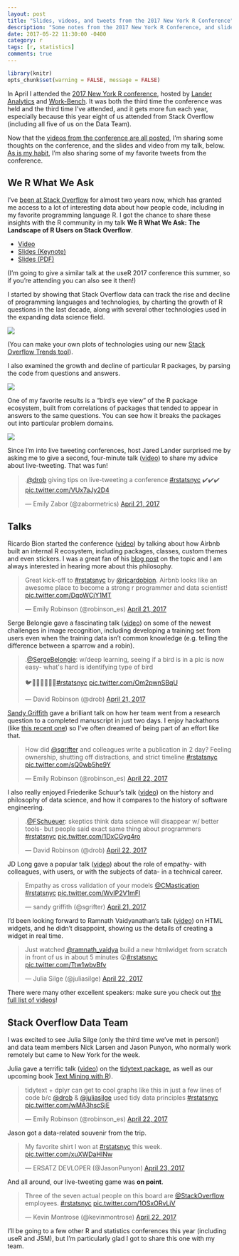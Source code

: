 ```yaml
---
layout: post
title: "Slides, videos, and tweets from the 2017 New York R Conference"
description: "Some notes from the 2017 New York R Conference, and slides and video from my talk."
date: 2017-05-22 11:30:00 -0400
category: r
tags: [r, statistics]
comments: true
---
```


```r
library(knitr)
opts_chunk$set(warning = FALSE, message = FALSE)
```

In April I attended the [2017 New York R conference](http://www.work-bench.com/blog/2017/05/16/highlights-from-the-2017-r-conference/), hosted by [Lander Analytics](https://www.landeranalytics.com/) and [Work-Bench](https://www.work-bench.com/about). It was both the third time the conference was held and the third time I've attended, and it gets more fun each year, especially because this year eight of us attended from Stack Overflow (including all five of us on the Data Team).

Now that the [videos from the conference are all posted](http://www.rstats.nyc/2017), I'm sharing some thoughts on the conference, and the slides and video from my talk, below. [As is my habit](http://varianceexplained.org/r/user-jsm-conferences/), I'm also sharing some of my favorite tweets from the conference.

## We R What We Ask

I've [been at Stack Overflow](http://varianceexplained.org/r/year_data_scientist/) for almost two years now, which has granted me access to a lot of interesting data about how people code, including in my favorite programming language R. I got the chance to share these insights with the R community in my talk **We R What We Ask: The Landscape of R Users on Stack Overflow**.

* [Video](https://www.youtube.com/watch?v=WEwFckGPRzU)
* [Slides (Keynote)](https://www.dropbox.com/s/kimx2mm75r6aj6b/WeRWhatWeAsk-DavidRobinson.key?dl=1)
* [Slides (PDF)](https://www.dropbox.com/s/g3evox3uxrww50b/WeRWhatWeAsk-DavidRobinson.pdf?dl=1)

(I'm going to give a similar talk at the useR 2017 conference this summer, so if you're attending you can also see it then!)

I started by showing that Stack Overflow data can track the rise and decline of programming languages and technologies, by charting the growth of R questions in the last decade, along with several other technologies used in the expanding data science field. 

![](https://www.dropbox.com/s/6hz03phk89nov0x/growth-languages.png?dl=1)

(You can make your own plots of technologies using our new [Stack Overflow Trends tool](https://insights.stackoverflow.com/trends)).

I also examined the growth and decline of particular R packages, by parsing the code from questions and answers.

![](https://www.dropbox.com/s/3t1r9q7qv92a2u9/r-packages.png?dl=1)

One of my favorite results is a "bird's eye view" of the R package ecosystem, built from correlations of packages that tended to appear in answers to the same questions. You can see how it breaks the packages out into particular problem domains.

![](https://www.dropbox.com/s/nu3xn6ai54phj0v/ecosystem.png?dl=1)

Since I'm into live tweeting conferences, host Jared Lander surprised me by asking me to give a second, four-minute talk ([video](https://www.youtube.com/watch?v=pxwGIZlPKT0)) to share my advice about live-tweeting. That was fun!

<blockquote class="twitter-tweet" data-lang="en"><p lang="en" dir="ltr">.<a href="https://twitter.com/drob">@drob</a> giving tips on live-tweeting a conference <a href="https://twitter.com/hashtag/rstatsnyc?src=hash">#rstatsnyc</a> ✔️✔️✔️ <a href="https://t.co/VUx7aJy2D4">pic.twitter.com/VUx7aJy2D4</a></p>&mdash; Emily Zabor (@zabormetrics) <a href="https://twitter.com/zabormetrics/status/855518845779496961">April 21, 2017</a></blockquote>

## Talks

Ricardo Bion started the conference ([video](https://www.youtube.com/watch?v=70luTZU-D3E)) by talking about how Airbnb built an internal R ecosystem, including packages, classes, custom themes and even stickers. I was a great fan of his [blog post](https://medium.com/airbnb-engineering/using-r-packages-and-education-to-scale-data-science-at-airbnb-906faa58e12d) on the topic and I am always interested in hearing more about this philosophy.

<blockquote class="twitter-tweet" data-lang="en"><p lang="en" dir="ltr">Great kick-off to <a href="https://twitter.com/hashtag/rstatsnyc?src=hash">#rstatsnyc</a> by <a href="https://twitter.com/ricardobion">@ricardobion</a>. Airbnb looks like an awesome place to become a strong r programmer and data scientist! <a href="https://t.co/DqpWCjY1MT">pic.twitter.com/DqpWCjY1MT</a></p>&mdash; Emily Robinson (@robinson_es) <a href="https://twitter.com/robinson_es/status/855415998538711042">April 21, 2017</a></blockquote>
<script async src="https://platform.twitter.com/widgets.js" charset="utf-8"></script>

Serge Belongie gave a fascinating talk ([video](https://www.youtube.com/watch?v=mD5cuMza6Rc&feature=youtu.be)) on some of the newest challenges in image recognition, including developing a training set from users even when the training data isn't common knowledge (e.g. telling the difference between a sparrow and a robin).

<blockquote class="twitter-tweet" data-lang="en"><p lang="en" dir="ltr">.<a href="https://twitter.com/SergeBelongie">@SergeBelongie</a>: w/deep learning, seeing if a bird is in a pic is now easy- what&#39;s hard is identifying type of bird<br><br>🐦🐔🐧🐤🦆🦅🦉<a href="https://twitter.com/hashtag/rstatsnyc?src=hash">#rstatsnyc</a> <a href="https://t.co/Om2pwnSBqU">pic.twitter.com/Om2pwnSBqU</a></p>&mdash; David Robinson (@drob) <a href="https://twitter.com/drob/status/855418188015824900">April 21, 2017</a></blockquote>
<script async src="https://platform.twitter.com/widgets.js" charset="utf-8"></script>

[Sandy Griffith](http://www.sandradgriffith.com/) gave a brilliant talk on how her team went from a research question to a completed manuscript in just two days. I enjoy hackathons (like [this recent one](http://varianceexplained.org/programming/tagger-news/)) so I've often dreamed of being part of an effort like that.

<blockquote class="twitter-tweet" data-lang="en"><p lang="en" dir="ltr">How did <a href="https://twitter.com/sgrifter">@sgrifter</a> and colleagues write a publication in 2 day? Feeling ownership, shutting off distractions, and strict timeline <a href="https://twitter.com/hashtag/rstatsnyc?src=hash">#rstatsnyc</a> <a href="https://t.co/sQ0wb5he9Y">pic.twitter.com/sQ0wb5he9Y</a></p>&mdash; Emily Robinson (@robinson_es) <a href="https://twitter.com/robinson_es/status/855789522671611905">April 22, 2017</a></blockquote>
<script async src="https://platform.twitter.com/widgets.js" charset="utf-8"></script>

I also really enjoyed Friederike Schuur's talk ([video](https://www.youtube.com/watch?v=xcLjjeKzU-c&feature=youtu.be)) on the history and philosophy of data science, and how it compares to the history of software engineering.

<blockquote class="twitter-tweet" data-lang="en"><p lang="en" dir="ltr">.<a href="https://twitter.com/FSchueuer">@FSchueuer</a>: skeptics think data science will disappear w/ better tools- but people said exact same thing about programmers <a href="https://twitter.com/hashtag/rstatsnyc?src=hash">#rstatsnyc</a> <a href="https://t.co/1DxCGyg4ro">pic.twitter.com/1DxCGyg4ro</a></p>&mdash; David Robinson (@drob) <a href="https://twitter.com/drob/status/855792035554627586">April 22, 2017</a></blockquote>
<script async src="//platform.twitter.com/widgets.js" charset="utf-8"></script>

JD Long gave a popular talk ([video](https://www.youtube.com/watch?v=P7VnKgVMLvY)) about the role of empathy- with colleagues, with users, or with the subjects of data- in a technical career.

<blockquote class="twitter-tweet" data-lang="en"><p lang="en" dir="ltr">Empathy as cross validation of your models <a href="https://twitter.com/CMastication">@CMastication</a> <a href="https://twitter.com/hashtag/rstatsnyc?src=hash">#rstatsnyc</a> <a href="https://t.co/WvIP2V1mFI">pic.twitter.com/WvIP2V1mFI</a></p>&mdash; sandy griffith (@sgrifter) <a href="https://twitter.com/sgrifter/status/855499687041937408">April 21, 2017</a></blockquote>

I'd been looking forward to Ramnath Vaidyanathan's talk ([video](https://www.youtube.com/watch?v=gf6KrnXLs9I)) on HTML widgets, and he didn't disappoint, showing us the details of creating a widget in real time.

<blockquote class="twitter-tweet" data-lang="en"><p lang="en" dir="ltr">Just watched <a href="https://twitter.com/ramnath_vaidya">@ramnath_vaidya</a> build a new htmlwidget from scratch in front of us in about 5 minutes 😮<a href="https://twitter.com/hashtag/rstatsnyc?src=hash">#rstatsnyc</a> <a href="https://t.co/Ttw1wbvBfv">pic.twitter.com/Ttw1wbvBfv</a></p>&mdash; Julia Silge (@juliasilge) <a href="https://twitter.com/juliasilge/status/855799239200387073">April 22, 2017</a></blockquote>

There were many other excellent speakers: make sure you check out [the full list of videos](http://www.rstats.nyc/2017)!

## Stack Overflow Data Team

I was excited to see Julia Silge (only the third time we've met in person!) and data team members Nick Larsen and Jason Punyon, who normally work remotely but came to New York for the week.

Julia gave a terrific talk ([video](https://www.youtube.com/watch?v=0poJP8WQxew)) on the [tidytext package](https://github.com/juliasilge/tidytext), as well as our upcoming book [Text Mining with R](http://tidytextmining.com/)).

<blockquote class="twitter-tweet" data-lang="en"><p lang="en" dir="ltr">tidytext + dplyr can get to cool graphs like this in just a few lines of code b/c <a href="https://twitter.com/drob">@drob</a> &amp; <a href="https://twitter.com/juliasilge">@juliasilge</a> used tidy data principles <a href="https://twitter.com/hashtag/rstatsnyc?src=hash">#rstatsnyc</a> <a href="https://t.co/wMA3hscSjE">pic.twitter.com/wMA3hscSjE</a></p>&mdash; Emily Robinson (@robinson_es) <a href="https://twitter.com/robinson_es/status/855880453194121216">April 22, 2017</a></blockquote>

Jason got a data-related souvenir from the trip.

<blockquote class="twitter-tweet" data-lang="en"><p lang="en" dir="ltr">My favorite shirt I won at <a href="https://twitter.com/hashtag/rstatsnyc?src=hash">#rstatsnyc</a> this week. <a href="https://t.co/xuXWDaHINw">pic.twitter.com/xuXWDaHINw</a></p>&mdash; ERSATZ DEVLOPER (@JasonPunyon) <a href="https://twitter.com/JasonPunyon/status/856214823830507520">April 23, 2017</a></blockquote>
<script async src="//platform.twitter.com/widgets.js" charset="utf-8"></script>

And all around, our live-tweeting game was **on point**.

<blockquote class="twitter-tweet" data-lang="en"><p lang="en" dir="ltr">Three of the seven actual people on this board are <a href="https://twitter.com/StackOverflow">@StackOverflow</a> employees. <a href="https://twitter.com/hashtag/rstatsnyc?src=hash">#rstatsnyc</a> <a href="https://t.co/1OSxORvLiV">pic.twitter.com/1OSxORvLiV</a></p>&mdash; Kevin Montrose (@kevinmontrose) <a href="https://twitter.com/kevinmontrose/status/855828929013313538">April 22, 2017</a></blockquote>
<script async src="//platform.twitter.com/widgets.js" charset="utf-8"></script>

I'll be going to a few other R and statistics conferences this year (including useR and JSM), but I'm particularly glad I got to share this one with my team.